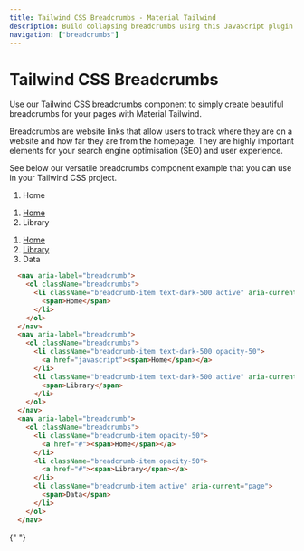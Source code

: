 ```yaml
---
title: Tailwind CSS Breadcrumbs - Material Tailwind
description: Build collapsing breadcrumbs using this JavaScript plugin.
navigation: ["breadcrumbs"]
---
```


# Tailwind CSS Breadcrumbs

Use our Tailwind CSS breadcrumbs component to simply create beautiful breadcrumbs for your pages with Material Tailwind.

Breadcrumbs are website links that allow users to track where they are on a website and how far they are from the homepage. They are highly important elements for your search engine optimisation (SEO) and user experience.

See below our versatile breadcrumbs component example that you can use in your Tailwind CSS project.
<br/>
<ComponentCard id="breadcrumbs">
  <div className="text-left w-1/2">
    <nav aria-label="breadcrumb">
      <ol className="breadcrumbs">
        <li className="breadcrumb-item text-dark-500 active" aria-current="page">
          <span>Home</span>
        </li>
      </ol>
    </nav>
    <nav aria-label="breadcrumb">
      <ol className="breadcrumbs">
        <li className="breadcrumb-item text-dark-500 opacity-50">
          <a href="javascript"><span>Home</span></a>
        </li>
        <li className="breadcrumb-item text-dark-500 active" aria-current="page">
          <span>Library</span>
        </li>
      </ol>
    </nav>
    <nav aria-label="breadcrumb">
      <ol className="breadcrumbs">
        <li className="breadcrumb-item opacity-50">
          <a href="#"><span>Home</span></a>
        </li>
        <li className="breadcrumb-item opacity-50">
          <a href="#"><span>Library</span></a>
        </li>
        <li className="breadcrumb-item active" aria-current="page">
          <span>Data</span>
        </li>
      </ol>
    </nav>
  </div>
</ComponentCard>

```html showLineNumbers
  <nav aria-label="breadcrumb">
    <ol className="breadcrumbs">
      <li className="breadcrumb-item text-dark-500 active" aria-current="page">
        <span>Home</span>
      </li>
    </ol>
  </nav>
  <nav aria-label="breadcrumb">
    <ol className="breadcrumbs">
      <li className="breadcrumb-item text-dark-500 opacity-50">
        <a href="javascript"><span>Home</span></a>
      </li>
      <li className="breadcrumb-item text-dark-500 active" aria-current="page">
        <span>Library</span>
      </li>
    </ol>
  </nav>
  <nav aria-label="breadcrumb">
    <ol className="breadcrumbs">
      <li className="breadcrumb-item opacity-50">
        <a href="#"><span>Home</span></a>
      </li>
      <li className="breadcrumb-item opacity-50">
        <a href="#"><span>Library</span></a>
      </li>
      <li className="breadcrumb-item active" aria-current="page">
        <span>Data</span>
      </li>
    </ol>
  </nav>
```

{" "}


